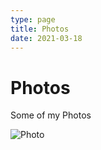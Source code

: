 ```yaml
---
type: page
title: Photos
date: 2021-03-18
---
```


# Photos

Some of my Photos


<Image
  src="/images/MilkyWay.jpg"
  alt="Photo"
  width={3984}
  height={2984}
  priority
  className="next-image"
/>
